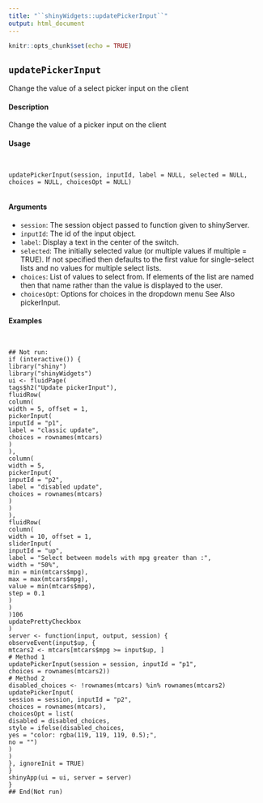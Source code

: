 ```yaml
---
title: "``shinyWidgets::updatePickerInput``"
output: html_document
---
```


```r
knitr::opts_chunk$set(echo = TRUE)
```

## ``updatePickerInput``
Change the value of a select picker input on the client

#### Description

Change the value of a picker input on the client

#### Usage
<pre><code>

updatePickerInput(session, inputId, label = NULL, selected = NULL,
choices = NULL, choicesOpt = NULL)

</code></pre>
#### Arguments

* ``session``:  The session object passed to function given to shinyServer.
* ``inputId``:   The id of the input object.
* ``label``:  Display a text in the center of the switch.
* ``selected``:  The initially selected value (or multiple values if multiple = TRUE). If not specified then defaults to the first value for single-select lists and no values for multiple select lists.
* ``choices``:  List of values to select from. If elements of the list are named then that name rather than the value is displayed to the user.
* ``choicesOpt``:   Options for choices in the dropdown menu
See Also
pickerInput.

#### Examples
<pre><code>

## Not run:
if (interactive()) {
library("shiny")
library("shinyWidgets")
ui <- fluidPage(
tags$h2("Update pickerInput"),
fluidRow(
column(
width = 5, offset = 1,
pickerInput(
inputId = "p1",
label = "classic update",
choices = rownames(mtcars)
)
),
column(
width = 5,
pickerInput(
inputId = "p2",
label = "disabled update",
choices = rownames(mtcars)
)
)
),
fluidRow(
column(
width = 10, offset = 1,
sliderInput(
inputId = "up",
label = "Select between models with mpg greater than :",
width = "50%",
min = min(mtcars$mpg),
max = max(mtcars$mpg),
value = min(mtcars$mpg),
step = 0.1
)
)
)106
updatePrettyCheckbox
)
server <- function(input, output, session) {
observeEvent(input$up, {
mtcars2 <- mtcars[mtcars$mpg >= input$up, ]
# Method 1
updatePickerInput(session = session, inputId = "p1",
choices = rownames(mtcars2))
# Method 2
disabled_choices <- !rownames(mtcars) %in% rownames(mtcars2)
updatePickerInput(
session = session, inputId = "p2",
choices = rownames(mtcars),
choicesOpt = list(
disabled = disabled_choices,
style = ifelse(disabled_choices,
yes = "color: rgba(119, 119, 119, 0.5);",
no = "")
)
)
}, ignoreInit = TRUE)
}
shinyApp(ui = ui, server = server)
}
## End(Not run)
</code></pre>